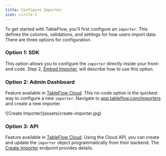 ```yaml
---
title: Configure Importer
icon: circle-1
---
```


To get started with TableFlow, you'll first configure an `importer`. This defines the columns, validations, and settings for how users import data. There are three options for configuration.

### Option 1: SDK
This option allows you to configure the `importer` directly inside your front-end code. Step 2, [Embed Importer](/embed-importer), will describe how to use this option.

### Option 2: Admin Dashboard
<Info>Feature available in <a href="https://tableflow.com/pricing" target="_blank">TableFlow Cloud</a>.</Info>
This no-code option is the quickest way to configure a new `importer`. Navigate to [app.tableflow.com/importers](https://app.tableflow.com/importers) and create a new importer.
<Frame>
  ![Create Importer](assets/create-importer.jpg)
</Frame>

### Option 3: API
<Info>Feature available in <a href="https://tableflow.com/pricing" target="_blank">TableFlow Cloud</a>.</Info>
Using the Cloud API, you can create and update the `importer` object programmatically from their backend. The [Create Importer](/api-reference/create-importer) endpoint provides details.
